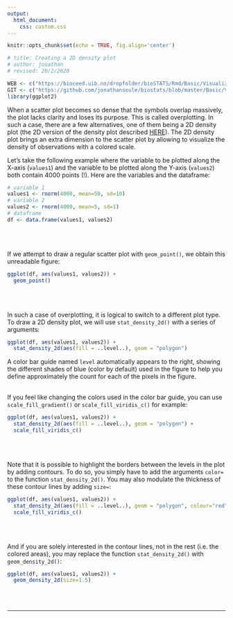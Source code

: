 ```yaml
---
output:
  html_document:
    css: custom.css
--- 
```


```r
knitr::opts_chunk$set(echo = TRUE, fig.align='center')

# title: Creating a 2D density plot
# author: jonathan
# revised: 20/2/2020 

WEB <- c("https://bioceed.uib.no/dropfolder/bioSTATS/Rmd/Basic/Visualizing/Simple/2D-density.html")
GIT <- c("https://github.com/jonathansoule/biostats/blob/master/Basic/Visualizing/Simple/2D-density.Rmd")
library(ggplot2)
```
When a scatter plot becomes so dense that the symbols overlap massively, the plot lacks clarity and loses its purpose. This is called overplotting. In such a case, there are a few alternatives, one of them being a 2D density plot (the 2D version of the density plot described [HERE](https://biostats.w.uib.no/creating-a-density-plot/){target="_blank"}). The 2D density plot brings an extra dimension to the scatter plot by allowing to visualize the density of observations with a colored scale.

Let's take the following example where the variable to be plotted along the X-axis (`values1`) and the variable to be plotted along the Y-axis (`values2`) both contain 4000 points (!). Here are the variables and the dataframe:
```r
# variable 1
values1 <- rnorm(4000, mean=50, sd=10)
# variable 2
values2 <- rnorm(4000, mean=5, sd=1)
# dataframe
df <- data.frame(values1, values2)
```
<br/><br/>

If we attempt to draw a regular scatter plot with `geom_point()`, we obtain this unreadable figure:
```r
ggplot(df, aes(values1, values2)) +
  geom_point()
```
<br/><br/>

In such a case of overplotting, it is logical to switch to a different plot type.
To draw a 2D density plot, we will use `stat_density_2d()` with a series of arguments:
```r
ggplot(df, aes(values1, values2)) +
  stat_density_2d(aes(fill = ..level..), geom = "polygon")  
```
A color bar guide named `level` automatically appears to the right, showing the different shades of blue (color by default) used in the figure to help you define approximately the count for each of the pixels in the figure.
<br/><br/>

If you feel like changing the colors used in the color bar guide, you can use `scale_fill_gradient()` or `scale_fill_viridis_c()` for example:
```r
ggplot(df, aes(values1, values2)) +
  stat_density_2d(aes(fill = ..level..), geom = "polygon") +
  scale_fill_viridis_c()
```
<br/><br/>

Note that it is possible to highlight the borders between the levels in the plot by adding contours. To do so, you simply have to add the arguments `color=` to the function `stat_density_2d()`. You may also modulate the thickness of these contour lines by adding `size=`:
```r
ggplot(df, aes(values1, values2)) +
  stat_density_2d(aes(fill = ..level..), geom = "polygon", colour="red", size = 1.5) +
  scale_fill_viridis_c()
```
<br/><br/>

And if you are solely interested in the contour lines, not in the rest (i.e. the colored areas), you may replace the function `stat_density_2d()` with `geom_density_2d()`:
```r
ggplot(df, aes(values1, values2)) +
  geom_density_2d(size=1.5)
```
<br/><br/>


***
<!-- UNCOMMENT TO ACTIVATE
Get the Rmarkdown file corresponding to this page on [GitHub](`r GIT`){target="_blank"}.
-->

